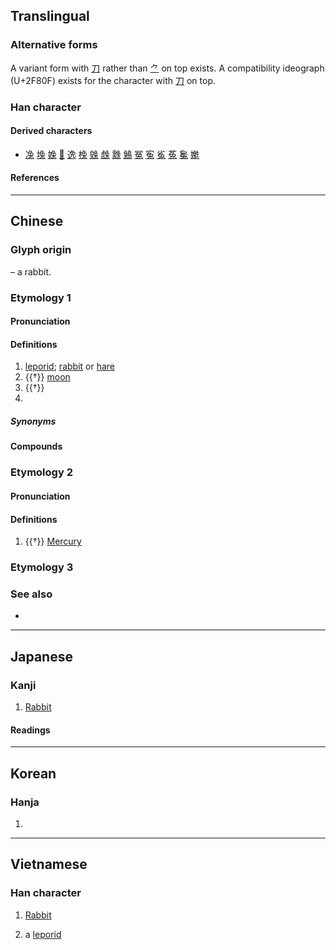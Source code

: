 {{also|兎|免}}
{{character info}}
{{character info|0x2F80F}}
==Translingual==
{{stroke order|type=animate}}

===Alternative forms===
A variant form with [[刀]] rather than [[⺈]] on top exists. A compatibility ideograph (U+2F80F) exists for the character with [[刀]] on top.

===Han character===
{{Han char|rn=10|rad=儿|as=06|sn=8|four=1741.3|canj=NUI|ids=⿷免丶(GHTJV),⿷&#xFA32;丶(K)}}

====Derived characters====
* [[𠗟]] [[堍]] [[婏]] [[𤟛]] [[逸]] [[㭸]] [[㕙]] [[䖘]] [[䨲]] [[鵵]] [[冤]] [[寃]] [[㝹]] [[菟]] [[毚]] [[嬔]]

====References====
{{Han ref|kx=0125.060|dkj=01368|dj=0265.090|hdz=10273.040|uh=5154}}
{{Han ref|uh=2F80F}}

----

==Chinese==
{{zh-forms|alt=兎}}

===Glyph origin===
{{Han etym}}
{{liushu|p}} – a rabbit.

===Etymology 1===
{{rfe|zh|STEDT: *tow-la, borrowing from Chinese into other ST languages}}

====Pronunciation====
{{zh-pron
|m=tù,er=y
|m-s=tu4
|dg=тў3
|c=tou3
|c-t=hu1
|g=tu3
|h=pfs=thu;gd=tu4
|j=tu3
|mb=tu̿
|md=tó
|mn=thò͘
|mn-t=tou3
|w=2thu
|x=tou4
|mc=y
|oc=y
|ma=y
|cat=n,pn
}}

====Definitions====
{{zh-hanzi}}

# [[leporid]]; [[rabbit]] or [[hare]]
# {{†}} [[moon]]
# {{†}} {{zh-short|伏兔|a component of a chariot}}
# {{surname|zh}}

=====Synonyms=====
{{zh-dial|兔子}}

====Compounds====
{{zh-der|兔子|兔脣|兔爰|兔絲|兔羔子|兔脫|兔躍|守株伺兔|兔缺|兔崽子|兔盡狗烹|兔女郎|兔毛大伯|兔毛|兔死狗烹|三窟狡兔|兔角龜毛|兔起鳧舉|兔魄|兔兒爺|家兔|兔罝|兔絲燕麥|守株待兔|兔起鶻落|安哥拉兔|兔跳|兔毫|兔缺烏沉|兔寶寶|兔毫竹管|動如脫兔|兔園冊|兔跡狐蹤|兔走烏飛|兔羅雉離|兔死狐悲|兔園|白兔記|東兔西烏|白兔赤烏|白兔|毚兔|毛兔子|白兔擣藥|狐兔之悲|玄兔|玉兔|狗兔聽提|獅子搏兔|狐死兔泣|犬兔俱斃|狡兔三窟|狐死兔悲|烏飛兔走|烏兔|海兔|見兔呼狗|赤兔|顧兔|飛兔|脫兔|逐兔先得|龜毛兔角|野兔|見兔放鷹|龜兔賽跑|臥兔兒|蹇兔|金烏玉兔|跑兔子|裝兔子|蟾兔|見兔顧犬|伏兔|踢死兔}}

===Etymology 2===
{{rfv|zh|fragment=兔_(Chinese,_Etymology_2)}}

====Pronunciation====
{{zh-pron
|m=chān
|ma=y
|cat=n
}}

====Definitions====
{{zh-hanzi}}

# {{†}} [[Mercury]] {{gloss|planet}}

===Etymology 3===
{{zh-see|菟|v|Used in {{zh-l|*於菟}}}}

===See also===
* {{list:years of the Chinese zodiac/zh}}

----

==Japanese==

===Kanji===
{{ja-kanji|grade=|rs=儿06}}

# [[Rabbit]]

====Readings====
{{ja-readings
|goon=つ
|kanon=と
|kun=うさぎ-
}}

----

==Korean==

===Hanja===
{{ko-hanja|토끼|토}}

# {{hanja form of|토|[[rabbit]], [[hare]]}}

----

==Vietnamese==

===Han character===
{{vi-readings|reading=[[thố]], [[thỏ]]|rs=儿06}}

# [[Rabbit]]
# {{lb|vi|by extension}} a [[leporid]]